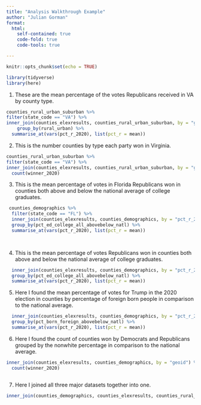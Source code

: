 ```yaml
---
title: "Analysis Walkthrough Example"
author: "Julian Gorman"
format:
  html:
    self-contained: true
    code-fold: true
    code-tools: true

---
```


```r
knitr::opts_chunk$set(echo = TRUE)

library(tidyverse)
library(here)

```

1)
These are the mean percentage of the votes Republicans received in VA by county type.

```r


counties_rural_urban_suburban %>% 
filter(state_code == "VA") %>% 
inner_join(counties_elexresults, counties_rural_urban_suburban, by = "geoid") %>%
    group_by(rural_urban) %>%
  summarise_at(vars(pct_r_2020), list(pct_r = mean))


```

2)  
This is the number counties by type each party won in Virginia.

```r

counties_rural_urban_suburban %>% 
filter(state_code == "VA") %>% 
inner_join(counties_elexresults, counties_rural_urban_suburban, by = "geoid") %>% group_by(rural_urban) %>% 
  count(winner_2020) 

```

3)  
This is the mean percentage of votes in Florida Republicans won in counties both above and below the national average of college graduates.

```r

 counties_demographics %>% 
  filter(state_code == "FL") %>% 
  inner_join(counties_elexresults, counties_demographics, by = "pct_r_2020") %>%
  group_by(pct_ed_college_all_abovebelow_natl) %>% 
  summarise_at(vars(pct_r_2020), list(pct_r = mean)) 

  

```

4)  
This is the mean percentage of votes Republicans won in counties both above and below the national average of college graduates.

```r

  inner_join(counties_elexresults, counties_demographics, by = "pct_r_2020") %>%
  group_by(pct_ed_college_all_abovebelow_natl) %>% 
  summarise_at(vars(pct_r_2020), list(pct_r = mean)) 


```

5)  
Here I found the mean percentage of votes for Trump in the 2020 election in counties by percentage of foreign born people in comparison to the national average.

```r

  inner_join(counties_elexresults, counties_demographics, by = "pct_r_2020") %>% 
  group_by(pct_born_foreign_abovebelow_natl) %>% 
  summarise_at(vars(pct_r_2020), list(pct_r = mean)) 


```

6)  
Here I found the count of counties won by Democrats and Republicans grouped by the nonwhite percentage in comparison to the national average.

```r

inner_join(counties_elexresults, counties_demographics, by = "geoid") %>% group_by(pct_race_nonwhite_abovebelow_natl) %>% 
  count(winner_2020) 



```

7)  
Here I joined all three major datasets together into one.

```r

inner_join(counties_demographics, counties_elexresults, counties_rural_urban_suburban, by = "geoid")




```
